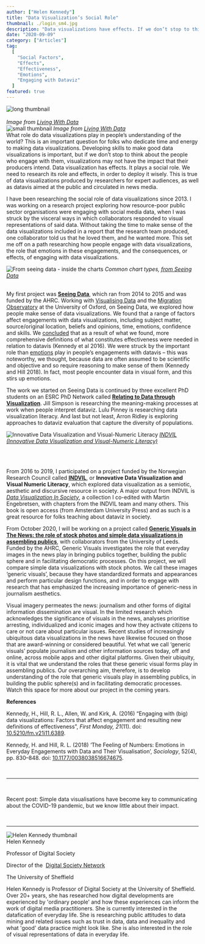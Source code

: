 ```yaml
---
author: ["Helen Kennedy"]
title: "Data Visualization’s Social Role"
thumbnail: ./login_sm4.jpg
description: "Data visualizations have effects. If we don’t stop to think about data visualizations' social role and the people who engage with them, they may not have the impact that their producers intend."
date: "2020-09-09"
category: ["Articles"]
tag:
  [
    "Social Factors",
    "Effects",
    "Effectiveness",
    "Emotions",
    "Engaging with Dataviz"
  ]
featured: true
---
```


<div className="hidden lg:block -mt-24">
  <img
    src="./login_long.jpg"
    alt="long thumbnail"
    className="scale-150 2xl:scale-170 shadow-xl"
  />
  <br />
  <br />
  <em className="text-sm pt-24">
    Image from <a href="https://livingwithdata.org/">Living With Data</a>
  </em>
</div>

<div className="lg:hidden -mt-10">
  <img src="./login_sm2.jpg" alt="small thumbnail" />
  <em>
    Image from <a href="https://livingwithdata.org/">Living With Data</a>
  </em>
</div>
What role do data visualizations play in people’s understanding of the world? This
is an important question for folks who dedicate time and energy to making data visualizations.
Developing skills to make good data visualizations is important, but if we don’t
stop to think about the people who engage with them, visualizations may not have
the impact that their producers intend. Data visualization has effects. It plays
a social role. We need to research its role and effects, in order to deploy it wisely.
This is true of data visualizations produced by researchers for expert audiences,
as well as datavis aimed at the public and circulated in news media.

I have been researching the social role of data visualizations since 2013. I was working on a research project exploring
how resource-poor public sector organisations were engaging with social media data, when I was struck by the visceral ways
in which collaborators responded to visual representations of said data. Without taking the time to make sense of the data
visualizations included in a report that the research team produced, one collaborator told us that he loved them, and he
wanted more. This set me off on a path researching how people engage with data visualizations, the role that emotions in
these engagements, and the consequences, or effects, of engaging with data visualizations.

<img alt="From seeing data - inside the charts" src="./chart.png" />
<em>
  Common chart types,
  <a href="https://seeingdata.org/sections/inside-the-chart/">
    from Seeing Data
  </a>
</em>

<br />
<br />

My first project was **[Seeing Data](https://seeingdata.org/)**, which ran from 2014 to 2015 and was funded by the AHRC.
Working with [Visualising Data](https://visualisingdata.com) and the [Migration Observatory](https://migrationobservatory.ox.ac.uk/) at
the University of Oxford, on Seeing Data, we explored how people make sense of data visualizations. We found that a range
of factors affect engagements with data visualizations, including subject matter, source/original location, beliefs and
opinions, time, emotions, confidence and skills. We [concluded](https://firstmonday.org/ojs/index.php/fm/article/view/6389) that
as a result of what we found, more comprehensive definitions of what constitutes effectiveness were needed in relation to datavis (Kennedy et al 2016). We
were struck by the important role than [emotions](https://journals.sagepub.com/doi/full/10.1177/0038038516674675) play in
people’s engagements with datavis – this was noteworthy, we thought, because data are often assumed to be scientific and objective
and so require reasoning to make sense of them (Kennedy and Hill 2018). In fact, most people encounter data in visual form, and this stirs up emotions.

The work we started on Seeing Data is continued by three excellent PhD students on an ESRC PhD Network
called **[Relating to Data through Visualization](https://seeingdata.org/relating-data-visualisation/)**. Jill Simpson is
researching the meaning-making processes at work when people interpret dataviz. Lulu Pinney is researching data
visualization literacy. And last but not least, Arron Ridley is exploring approaches to dataviz evaluation that
capture the diversity of populations.

<img
  alt="Innovative Data Visualization and Visual-Numeric Literacy"
  src="https://indvil.org/wp-content/uploads/2016/10/INDVIL_logo2-02.png"
/>
<em>
  <a href="https://indvil.org/">
    INDVIL (Innovative Data Visualization and Visual-Numeric Literacy)
  </a>
</em>

<br />
<br />

From 2016 to 2019, I participated on a project funded by the Norwegian Research Council called **[INDVIL](https://indvil.org/)**, or
**Innovative Data Visualization and Visual Numeric Literacy**, which explored data visualization as a semiotic,
aesthetic and discursive resource in society. A major output from INDVIL
is _[Data Visualization In Society](https://www.aup.nl/en/book/9789463722902/data-visualization-in-society)_, a
collection I co-edited with Martin Engebretsen, with chapters from the INDVIL team and many others. This book
is open access (from Amsterdam University Press) and as such is a great resource for folks teaching about dataviz
in society.

From October 2020, I will be working on a project called **[Generic Visuals in The News: the role of stock photos
and simple data visualizations in assembling publics](https://gtr.ukri.org/projects?ref=AH%2FT000015%2F1)**, with collaborators
from the University of Leeds. Funded by the AHRC, Generic Visuals investigates the role that everyday images in the news
play in bringing publics together, building the public sphere and in facilitating democratic processes. On this project,
we will compare simple data visualizations with stock photos. We call these images ‘generic visuals’, because they have
standardized formats and appearances and perform particular design functions, and in order to engage with research
that has emphasized the increasing importance of generic-ness in journalism aesthetics.

Visual imagery permeates the news: journalism and other forms of digital information dissemination are visual.
In the limited research which acknowledges the significance of visuals in the news, analyses prioritise arresting,
individualized and iconic images and how they activate citizens to care or not care about particular issues. Recent
studies of increasingly ubiquitous data visualizations in the news have likewise focused on those that are award-winning
or considered beautiful. Yet what we call ‘generic visuals’ populate journalism and other information sources today,
off and online, across mobile apps and other digital platforms. Given their ubiquity, it is vital that we understand
the roles that these generic visual forms play in assembling publics. Our overarching aim, therefore, is to develop
understanding of the role that generic visuals play in assembling publics, in building the public sphere(s) and in
facilitating democratic processes. Watch this space for more about our project in the coming years.

**References**

<div className="text-base">

Kennedy, H., Hill, R. L., Allen, W. and Kirk, A. (2016) “Engaging with (big) data visualizations: Factors that affect
engagement and resulting new definitions of effectiveness”, <em>First Monday, 21</em>(11). doi: <a href="https://doi.org/10.5210/fm.v21i11.6389">10.5210/fm.v21i11.6389</a>.

Kennedy, H. and Hill, R. L. (2018) ‘The Feeling of Numbers: Emotions in Everyday Engagements with Data and Their
Visualisation’, <em>Sociology</em>, 52(4), pp. 830–848. doi: <a href="https://doi.org/10.1177/0038038516674675">10.1177/0038038516674675</a>.

</div>

<br />

---

<br />

Recent post: <Link to="/blog/11/06/2020/simple_data_visualisations_have_become_key_to_communicating_about_the_COVID-19_pandemic">Simple data visualisations have become key to communicating about the COVID-19 pandemic, but we know little about their impact.</Link>

<br />

---

<div className="flex flex-wrap p-2 items-center">
  <div className="flex flex-wrap w-full items-center">
    <div className="md:w-1/6 mx-auto">
      <img
        src="./helen_k.jpg"
        alt="Helen Kennedy thumbnail"
        className="rounded-lg"
      />
    </div>
    <div className="md:w-5/6 p-2 lg:p-6">
      <div className="my-1 font-bold text-2xl flex items-center">
        Helen Kennedy
        <div className="inline-block ml-4">
          <TwitterBtn href="https://twitter.com/intent/follow?screen_name=hmtk&tw_p=followbutton" />
        </div>
      </div>
      <p className="my-0">Professor of Digital Society</p>
      <p className="my-0">
        Director of the&nbsp;
        <a href="https://www.sheffield.ac.uk/social-sciences/research/digital-society">
          Digital Society Network
        </a>
      </p>
      <p className="my-0">The University of Sheffield</p>
    </div>
  </div>
  <div>
    <p className="text-gray-900">
      Helen Kennedy is Professor of Digital Society at the University of
      Sheffield. Over 20+ years, she has researched how digital developments are
      experienced by 'ordinary people' and how these experiences can inform the
      work of digital media practitioners. She is currently interested in the
      datafication of everyday life. She is researching public attitudes to data
      mining and related issues such as trust in data, data and inequality and
      what 'good' data practice might look like. She is also interested in the
      role of visual representations of data in everyday life.
    </p>
  </div>
</div>
